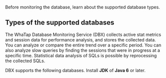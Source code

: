 Before monitoring the database, learn about the supported database types.

## Types of the supported databases

The WhaTap Database Monitoring Service (DBX) collects active stat metrics and session data for performance analysis, and stores the collected data. You can analyze or compare the entire trend over a specific period. You can also analyze slow queries by finding the sessions that were in progress at a specific time. Statistical data analysis of SQLs is possible by reprocessing the collected SQLs.

DBX supports the following databases. Install **JDK** of **Java 6** or later.
